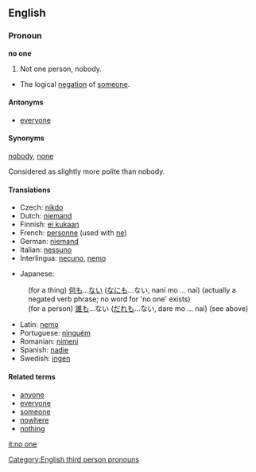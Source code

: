 ==English==
=== Pronoun ===

'''no one'''

#Not one person, nobody.
*The logical [[negation]] of [[someone]].

==== Antonyms ====
*[[everyone]]

==== Synonyms ====
[[nobody]], [[none]]

Considered as slightly more polite than nobody.

==== Translations ====
{{top|not one person}}
*Czech: [[nikdo]]
*Dutch: [[niemand]]
*Finnish: [[ei kukaan]]
*French: [[personne]] (used with [[ne]])
*German: [[niemand]]
*Italian: [[nessuno]]
*Interlingua: [[necuno]], [[nemo]]
{{mid}}
*Japanese: 
:(for a thing) [[何も]]...[[ない]] ([[なにも]]...ない, nani mo ... nai) (actually a negated verb phrase; no word for 'no one' exists)
:(for a person) [[誰も]]...ない ([[だれも]]...ない, dare mo ... nai) (see above)
*Latin: [[nemo]]
*Portuguese: [[ninguém]]
*Romanian: [[nimeni]]
*Spanish: [[nadie]]
*Swedish: [[ingen]]
{{bottom}}

====Related terms====
*[[anyone]]
*[[everyone]]
*[[someone]]
*[[nowhere]]
*[[nothing]]

[[Category:English third person pronouns]]

[[it:no one]]